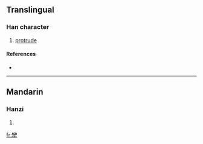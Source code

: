 ==Translingual==

===Han character===
{{Han char|rn=93|rad=牛|as=23|sn=27|four=|canj=人土竹手 (OGHQ), X人土竹手 (XOGHQ)}}

# [[protrude]]

====References====
* {{Han ref|kx=0705.250|dkj=20232|dj=1118.120|hdz=31823.060|uh=72AB|ud=29355}}

----

==Mandarin==

===Hanzi===
{{cmn-hanzi|pin=[[chōu]] ([[chou1]])|wg=ch'ou<sup>1</sup>}}

# {{defn|Mandarin}}

[[fr:犫]]